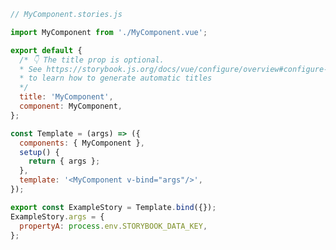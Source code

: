 ```js
// MyComponent.stories.js

import MyComponent from './MyComponent.vue';

export default {
  /* 👇 The title prop is optional.
  * See https://storybook.js.org/docs/vue/configure/overview#configure-story-loading
  * to learn how to generate automatic titles
  */
  title: 'MyComponent',
  component: MyComponent,
};

const Template = (args) => ({
  components: { MyComponent },
  setup() {
    return { args };
  },
  template: '<MyComponent v-bind="args"/>',
});

export const ExampleStory = Template.bind({});
ExampleStory.args = {
  propertyA: process.env.STORYBOOK_DATA_KEY,
};
```